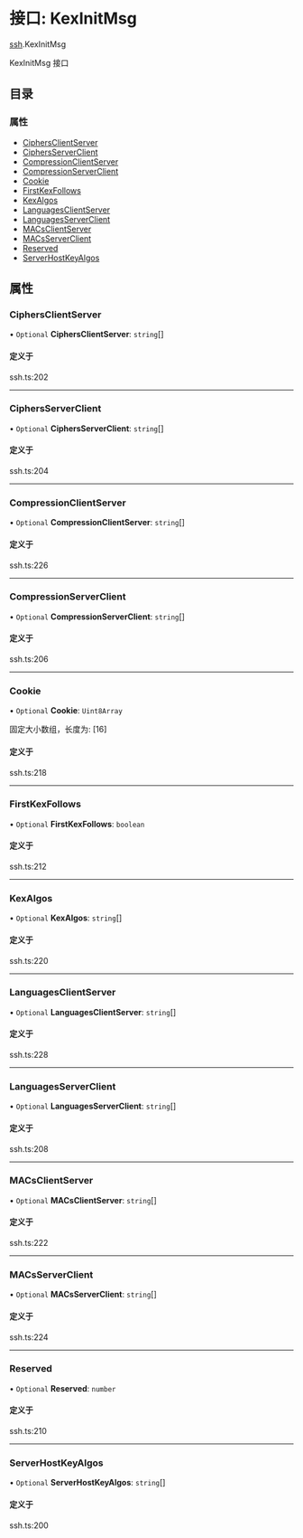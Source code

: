 # 接口: KexInitMsg

[ssh](/templates/protocols/javascript/modules/ssh).KexInitMsg

KexInitMsg 接口

## 目录

### 属性

- [CiphersClientServer](/templates/protocols/javascript/modules/ssh.KexInitMsg#ciphersclientserver)
- [CiphersServerClient](/templates/protocols/javascript/modules/ssh.KexInitMsg#ciphersserverclient)
- [CompressionClientServer](/templates/protocols/javascript/modules/ssh.KexInitMsg#compressionclientserver)
- [CompressionServerClient](/templates/protocols/javascript/modules/ssh.KexInitMsg#compressionserverclient)
- [Cookie](/templates/protocols/javascript/modules/ssh.KexInitMsg#cookie)
- [FirstKexFollows](/templates/protocols/javascript/modules/ssh.KexInitMsg#firstkexfollows)
- [KexAlgos](/templates/protocols/javascript/modules/ssh.KexInitMsg#kexalgos)
- [LanguagesClientServer](/templates/protocols/javascript/modules/ssh.KexInitMsg#languagesclientserver)
- [LanguagesServerClient](/templates/protocols/javascript/modules/ssh.KexInitMsg#languagesserverclient)
- [MACsClientServer](/templates/protocols/javascript/modules/ssh.KexInitMsg#macsclientserver)
- [MACsServerClient](/templates/protocols/javascript/modules/ssh.KexInitMsg#macsserverclient)
- [Reserved](/templates/protocols/javascript/modules/ssh.KexInitMsg#reserved)
- [ServerHostKeyAlgos](/templates/protocols/javascript/modules/ssh.KexInitMsg#serverhostkeyalgos)

## 属性

### CiphersClientServer

• `Optional` **CiphersClientServer**: `string`[]

#### 定义于

ssh.ts:202

___

### CiphersServerClient

• `Optional` **CiphersServerClient**: `string`[]

#### 定义于

ssh.ts:204

___

### CompressionClientServer

• `Optional` **CompressionClientServer**: `string`[]

#### 定义于

ssh.ts:226

___

### CompressionServerClient

• `Optional` **CompressionServerClient**: `string`[]

#### 定义于

ssh.ts:206

___

### Cookie

• `Optional` **Cookie**: `Uint8Array`

固定大小数组，长度为: [16]

#### 定义于

ssh.ts:218

___

### FirstKexFollows

• `Optional` **FirstKexFollows**: `boolean`

#### 定义于

ssh.ts:212

___

### KexAlgos

• `Optional` **KexAlgos**: `string`[]

#### 定义于

ssh.ts:220

___

### LanguagesClientServer

• `Optional` **LanguagesClientServer**: `string`[]

#### 定义于

ssh.ts:228

___

### LanguagesServerClient

• `Optional` **LanguagesServerClient**: `string`[]

#### 定义于

ssh.ts:208

___

### MACsClientServer

• `Optional` **MACsClientServer**: `string`[]

#### 定义于

ssh.ts:222

___

### MACsServerClient

• `Optional` **MACsServerClient**: `string`[]

#### 定义于

ssh.ts:224

___

### Reserved

• `Optional` **Reserved**: `number`

#### 定义于

ssh.ts:210

___

### ServerHostKeyAlgos

• `Optional` **ServerHostKeyAlgos**: `string`[]

#### 定义于

ssh.ts:200
